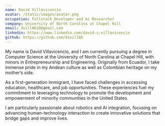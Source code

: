 ```yaml
---
name: David Villavicencio
avatar: /static/images/avatar.png
occupation: Fullstack Developer and Ai Researcher
company: University of North Carolina at Chapel Hill
email: dvill0618@gmail.com
linkedin: https://www.linkedin.com/david-s-villavicencio
github: https://github.com/dsvill06
---
```


My name is David Villavicencio, and I am currently pursuing a degree in Computer Science at the University of North Carolina at Chapel Hill, with minors in Entrepreneurship and Engineering. Originally from Ecuador, I take immense pride in my Andean culture as well as Colombian heritage on my mother’s side.

As a first-generation immigrant, I have faced challenges in accessing education, healthcare, and job opportunities. These experiences fuel my commitment to leveraging technology to promote the development and empowerment of minority communities in the United States.

I am particularly passionate about robotics and AI integration, focusing on advancing human-technology interaction to create innovative solutions that bridge gaps and improve lives.